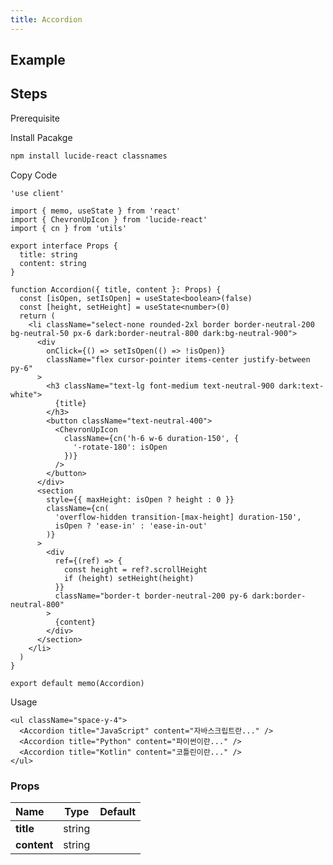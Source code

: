 ```yaml
---
title: Accordion
---
```


## Example

<Storybook url="https://workshop.kidow.me/?path=/docs/components-accordion-v1--docs" />

## Steps

<Steps>

<Step>Prerequisite</Step>

<Blocks>
  <ModalBlock icon="utils" name="cn" slug="/utils/cn" />
</Blocks>

<Step>Install Pacakge</Step>

```bash
npm install lucide-react classnames
```

<Step>Copy Code</Step>

```tsx title="components/Accordion/index.tsx"
'use client'

import { memo, useState } from 'react'
import { ChevronUpIcon } from 'lucide-react'
import { cn } from 'utils'

export interface Props {
  title: string
  content: string
}

function Accordion({ title, content }: Props) {
  const [isOpen, setIsOpen] = useState<boolean>(false)
  const [height, setHeight] = useState<number>(0)
  return (
    <li className="select-none rounded-2xl border border-neutral-200 bg-neutral-50 px-6 dark:border-neutral-800 dark:bg-neutral-900">
      <div
        onClick={() => setIsOpen(() => !isOpen)}
        className="flex cursor-pointer items-center justify-between py-6"
      >
        <h3 className="text-lg font-medium text-neutral-900 dark:text-white">
          {title}
        </h3>
        <button className="text-neutral-400">
          <ChevronUpIcon
            className={cn('h-6 w-6 duration-150', {
              '-rotate-180': isOpen
            })}
          />
        </button>
      </div>
      <section
        style={{ maxHeight: isOpen ? height : 0 }}
        className={cn(
          'overflow-hidden transition-[max-height] duration-150',
          isOpen ? 'ease-in' : 'ease-in-out'
        )}
      >
        <div
          ref={(ref) => {
            const height = ref?.scrollHeight
            if (height) setHeight(height)
          }}
          className="border-t border-neutral-200 py-6 dark:border-neutral-800"
        >
          {content}
        </div>
      </section>
    </li>
  )
}

export default memo(Accordion)
```

<Step>Usage</Step>

```tsx
<ul className="space-y-4">
  <Accordion title="JavaScript" content="자바스크립트란..." />
  <Accordion title="Python" content="파이썬이란..." />
  <Accordion title="Kotlin" content="코틀린이란..." />
</ul>
```

</Steps>

### Props

| Name                    |  Type  | Default |
| :---------------------- | :----: | :-----: |
| **title**<Required />   | string |         |
| **content**<Required /> | string |         |
